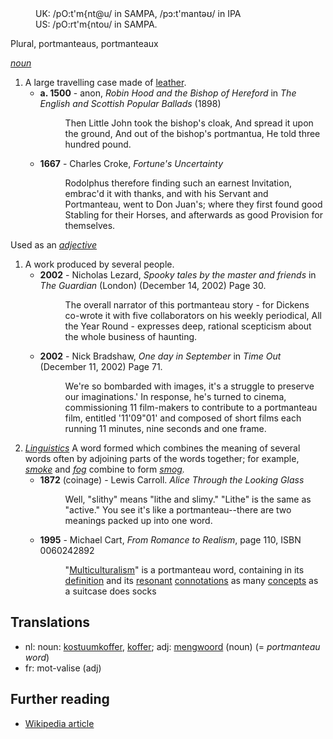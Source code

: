 :UK: /pO:t'm{nt@u/ in SAMPA, /p&#596;:t'mant&#601;&#650;/ in IPA 
:US: /pO:rt'm{ntou/ in SAMPA.

Plural, portmanteaus, portmanteaux

''[[noun]]''

# A large travelling case made of [[leather]].
#* '''a. 1500''' - anon, ''Robin Hood and the Bishop of Hereford'' in ''The English and Scottish Popular Ballads'' (1898)
#*: Then Little John took the bishop's cloak, And spread it upon the ground, And out of the bishop's portmantua, He told three hundred pound.
#* '''1667''' - Charles Croke, ''Fortune's Uncertainty''
#*: Rodolphus therefore finding such an earnest Invitation, embrac'd it with thanks, and with his Servant and Portmanteau, went to Don Juan's; where they first found good Stabling for their Horses, and afterwards as good Provision for themselves.
Used as an ''[[adjective]]''

# A work produced by several people.
#*'''2002''' - Nicholas Lezard, ''Spooky tales by the master and friends'' in ''The Guardian'' (London) (December 14, 2002) Page 30.
#*:The overall narrator of this portmanteau story - for Dickens co-wrote it with five collaborators on his weekly periodical, All the Year Round - expresses deep, rational scepticism about the whole business of haunting.
#*'''2002''' - Nick Bradshaw, ''One day in September'' in ''Time Out'' (December 11, 2002) Page 71.
#*: We're so bombarded with images, it's a struggle to preserve our imaginations.' In response, he's turned to cinema, commissioning 11 film-makers to contribute to a portmanteau film, entitled '11'09"01' and composed of short films each running 11 minutes, nine seconds and one frame.
# ''[[linguistic terminology|Linguistics]]''  A word formed which combines the meaning of several words often by adjoining parts of the words together; for example, ''[[smoke]]'' and ''[[fog]]'' combine to form ''[[smog]].'' 
#* '''1872''' (coinage) - Lewis Carroll. ''Alice Through the Looking Glass'' 
#*: Well, "slithy" means "lithe and slimy." "Lithe" is the same as "active." You see it's like a portmanteau--there are two meanings packed up into one word.
#* '''1995''' - Michael Cart, ''From Romance to Realism'', page 110, ISBN 0060242892 
#*: "[[Multiculturalism]]" is a portmanteau word, containing in its [[definition]] and its [[resonance|resonant]] [[connotation|connotations]] as many [[concept|concepts]] as a suitcase does socks

== Translations ==
*nl: noun: [[kostuumkoffer]], [[koffer]]; adj: [[mengwoord]] (noun) (= ''portmanteau word'')
*fr: mot-valise (adj)
== Further reading ==

* [[w:portmanteau|Wikipedia article]]
